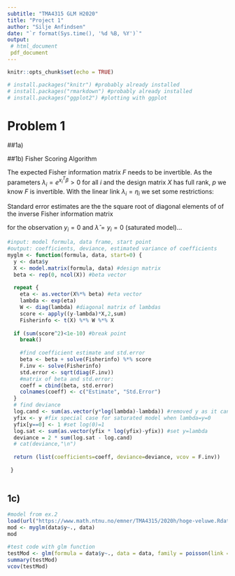 ```yaml
---
subtitle: "TMA4315 GLM H2020"
title: "Project 1"
author: "Silje Anfindsen"
date: "`r format(Sys.time(), '%d %B, %Y')`"
output: 
 # html_document
 pdf_document
---
```


```r
knitr::opts_chunk$set(echo = TRUE)
```

```r
# install.packages("knitr") #probably already installed
# install.packages("rmarkdown") #probably already installed
# install.packages("ggplot2") #plotting with ggplot

```

# Problem 1

##1a) 

##1b) Fisher Scoring Algorithm

The expected Fisher information matrix $F$ needs to be invertible. As the parameters $\lambda_i=e^{x_i^T\beta}>0$ for all $i$ and the design matrix $X$ has full rank, $p$ we know $F$ is invertible. With the linear link $\lambda_i = \eta_i$ we set some restrictions:


Standard error estimates are the the square root of diagonal elements of of the inverse Fisher information matrix


for the observation $y_i=0$ and $\hat{\lambda}=y_i=0$ (saturated model)...

```r

#input: model formula, data frame, start point
#output: coefficients, deviance, estimated variance of coefficients
myglm <- function(formula, data, start=0) {
  y <- data$y
  X <- model.matrix(formula, data) #design matrix
  beta <- rep(0, ncol(X)) #beta vector
  
  repeat {
    eta <- as.vector(X%*% beta) #eta vector
    lambda <- exp(eta) 
    W <- diag(lambda) #diagonal matrix of lambdas
    score <- apply((y-lambda)*X,2,sum)
    Fisherinfo <- t(X) %*% W %*% X
    
  if (sum(score^2)<1e-10) #break point
    break()
    
    #find coefficient estimate and std.error
    beta <- beta + solve(Fisherinfo) %*% score
    F.inv <- solve(Fisherinfo)
    std.error <- sqrt(diag(F.inv))
    #matrix of beta and std.error:
    coeff = cbind(beta, std.error)
    colnames(coeff) <- c("Estimate", "Std.Error")
  }
  # find deviance
  log.cand <- sum(as.vector(y*log(lambda)-lambda)) #removed y as it cancels!
  yfix <- y #fix special case for saturated model when lambda=y=0
  yfix[y==0] <- 1 #set log(0)=1
  log.sat <- sum(as.vector(yfix * log(yfix)-yfix)) #set y=lambda
  deviance = 2 * sum(log.sat - log.cand)
  # cat(deviance,"\n")
  
  return (list(coefficients=coeff, deviance=deviance, vcov = F.inv))
  
 }
  
```


## 1c)
```r

#model from ex.2
load(url("https://www.math.ntnu.no/emner/TMA4315/2020h/hoge-veluwe.Rdata"))
mod <- myglm(data$y~., data)
mod

#test code with glm function
testMod <- glm(formula = data$y~., data = data, family = poisson(link = log))
summary(testMod)
vcov(testMod)


```





